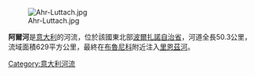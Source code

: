 [[Image:Ahr-Luttach.jpg|right]]

'''阿爾河'''是[[意大利|意大利]]的河流，位於該國東北部[[波爾扎諾自治省|波爾扎諾自治省]]，河道全長50.3公里，流域面積629平方公里，最終在[[布魯尼科|布魯尼科]]附近注入[[里恩茲河|里恩茲河]]。

{{Italy-geo-stub}}
[[Category:意大利河流|Category:意大利河流]]